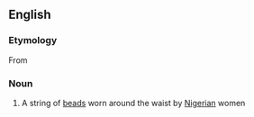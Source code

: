 ==English==

===Etymology===
From {{etyl|ig|en}}

===Noun===
{{en-noun}}

# A string of [[beads]] worn around the waist by [[Nigerian]] women